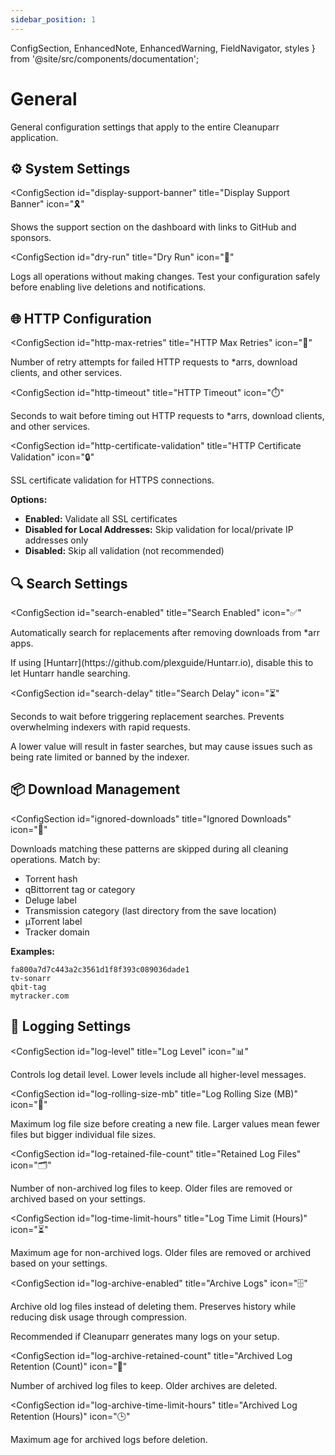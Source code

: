 ```yaml
---
sidebar_position: 1
---
```


  ConfigSection,
  EnhancedNote,
  EnhancedWarning,
  FieldNavigator,
  styles
} from '@site/src/components/documentation';

# General

General configuration settings that apply to the entire Cleanuparr application.

<FieldNavigator />

<div className={styles.documentationPage}>

<div className={styles.section}>

<h2 className={styles.sectionTitle}>
  <span className={styles.sectionIcon}>⚙️</span>
  System Settings
</h2>

<ConfigSection
  id="display-support-banner"
  title="Display Support Banner"
  icon="🎗️"
>

Shows the support section on the dashboard with links to GitHub and sponsors.

</ConfigSection>

<ConfigSection
  id="dry-run"
  title="Dry Run"
  icon="🧪"
>

Logs all operations without making changes. Test your configuration safely before enabling live deletions and notifications.

</ConfigSection>

</div>

<div className={styles.section}>

<h2 className={styles.sectionTitle}>
  <span className={styles.sectionIcon}>🌐</span>
  HTTP Configuration
</h2>

<ConfigSection
  id="http-max-retries"
  title="HTTP Max Retries"
  icon="🔄"
>

Number of retry attempts for failed HTTP requests to *arrs, download clients, and other services.

</ConfigSection>

<ConfigSection
  id="http-timeout"
  title="HTTP Timeout"
  icon="⏱️"
>

Seconds to wait before timing out HTTP requests to *arrs, download clients, and other services.

</ConfigSection>

<ConfigSection
  id="http-certificate-validation"
  title="HTTP Certificate Validation"
  icon="🔒"
>

SSL certificate validation for HTTPS connections.

**Options:**
- **Enabled:** Validate all SSL certificates
- **Disabled for Local Addresses:** Skip validation for local/private IP addresses only
- **Disabled:** Skip all validation (not recommended)

</ConfigSection>

</div>

<div className={styles.section}>

<h2 className={styles.sectionTitle}>
  <span className={styles.sectionIcon}>🔍</span>
  Search Settings
</h2>

<ConfigSection
  id="search-enabled"
  title="Search Enabled"
  icon="✅"
>

Automatically search for replacements after removing downloads from *arr apps.

<EnhancedNote>
If using [Huntarr](https://github.com/plexguide/Huntarr.io), disable this to let Huntarr handle searching.
</EnhancedNote>

</ConfigSection>

<ConfigSection
  id="search-delay"
  title="Search Delay"
  icon="⏳"
>

Seconds to wait before triggering replacement searches. Prevents overwhelming indexers with rapid requests.

<EnhancedWarning>
A lower value will result in faster searches, but may cause issues such as being rate limited or banned by the indexer.
</EnhancedWarning>

</ConfigSection>

<div className={styles.section}>

<h2 className={styles.sectionTitle}>
  <span className={styles.sectionIcon}>📦</span>
  Download Management
</h2>

<ConfigSection
  id="ignored-downloads"
  title="Ignored Downloads"
  icon="🚯"
>

Downloads matching these patterns are skipped during all cleaning operations. Match by:
- Torrent hash
- qBittorrent tag or category
- Deluge label
- Transmission category (last directory from the save location)
- µTorrent label
- Tracker domain

**Examples:**
```
fa800a7d7c443a2c3561d1f8f393c089036dade1
tv-sonarr
qbit-tag
mytracker.com
```

</ConfigSection>

</div>

</div>

<div className={styles.section}>

<h2 className={styles.sectionTitle}>
  <span className={styles.sectionIcon}>📝</span>
  Logging Settings
</h2>

<ConfigSection
  id="log-level"
  title="Log Level"
  icon="📊"
>

Controls log detail level. Lower levels include all higher-level messages.

</ConfigSection>

<ConfigSection
  id="log-rolling-size-mb"
  title="Log Rolling Size (MB)"
  icon="📐"
>

Maximum log file size before creating a new file. Larger values mean fewer files but bigger individual file sizes.

</ConfigSection>

<ConfigSection
  id="log-retained-file-count"
  title="Retained Log Files"
  icon="🗂️"
>

Number of non-archived log files to keep. Older files are removed or archived based on your settings.

</ConfigSection>

<ConfigSection
  id="log-time-limit-hours"
  title="Log Time Limit (Hours)"
  icon="⏳"
>

Maximum age for non-archived logs. Older files are removed or archived based on your settings.

</ConfigSection>

<ConfigSection
  id="log-archive-enabled"
  title="Archive Logs"
  icon="🗄️"
>

Archive old log files instead of deleting them. Preserves history while reducing disk usage through compression.

<EnhancedNote>
Recommended if Cleanuparr generates many logs on your setup.
</EnhancedNote>

</ConfigSection>

<ConfigSection
  id="log-archive-retained-count"
  title="Archived Log Retention (Count)"
  icon="🧾"
>

Number of archived log files to keep. Older archives are deleted.

</ConfigSection>

<ConfigSection
  id="log-archive-time-limit-hours"
  title="Archived Log Retention (Hours)"
  icon="🕒"
>

Maximum age for archived logs before deletion.

</ConfigSection>

</div>

</div>
